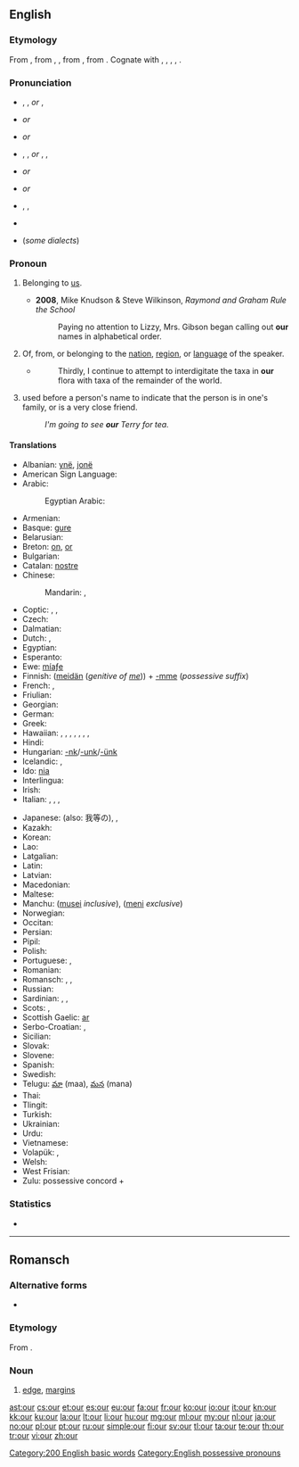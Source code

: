 ==English==
{{wikipedia}}

===Etymology===
From {{etyl|enm}} {{term|oure|lang=enm}}, from {{etyl|ang}} {{term|ure|ūre||lang=ang}}, {{term|user|ūser|our|lang=ang}}, from {{etyl|gem-pro|en}} {{recons|unseraz||of us, our|lang=gem-pro}}, from {{etyl|ine-pro|en}} {{recons|no-s-ero-||our|lang=ine-pro}}. Cognate with {{fy}} {{term|ús||our|lang=fy}}, {{nds}} {{term|uns||our|lang=nds}}, {{nl}} {{term|onze||our|lang=nl}}, {{de}} {{term|unser||our|lang=de}}, {{da}} {{term|vor||our|lang=da}}.

===Pronunciation===
; {{a|UK}}
* {{enPR|ouər}}, {{IPA|/ˈaʊə(ɹ)/}}, {{X-SAMPA|/"aU@r/}} ''or'' {{IPA|/ɑː(ɹ)/}}, {{X-SAMPA|/A:(\r)/}}
* {{homophones|hour}} ''or'' {{homophones|are}}
* {{rhymes|aʊər}} ''or'' {{rhymes|-ɑː(ɹ)}}

; {{a|US}}
* {{enPR|our}}, {{IPA|/ˈaʊɚ/}}, {{X-SAMPA|/"aU@`/}} ''or'' {{enPR|ar}}, {{IPA|/ɑɹ/|[ɑɹ]|[ɑ˞]}}, {{X-SAMPA|/Ar/}}
* {{audio|en-us-our.ogg|Audio (US)}} ''or'' {{audio|en-us-our-2.ogg|Audio (US)}}
* {{rhymes|aʊər}} ''or'' {{rhymes|ɑː(ɹ)}}

; {{a|AusE}}
* {{enPR|ou(ə)}}, {{IPA|/æɔ(ə)/}}, {{X-SAMPA|/{O(@)/}}
* {{rhymes|aʊ}}
* {{homophones|ow}} (''some dialects'')

===Pronoun===
{{en-pron|desc=possessive pronoun}}

# {{context|attributive}} Belonging to [[us]].
#* '''2008''', Mike Knudson & Steve Wilkinson, ''Raymond and Graham Rule the School''
#*: Paying no attention to Lizzy, Mrs. Gibson began calling out '''our''' names in alphabetical order.
# Of, from, or belonging to the [[nation]], [[region]], or [[language]] of the speaker.
#* {{RQ:Schuster Hepaticae V|viii}}
#*: Thirdly, I continue to attempt to interdigitate the taxa in '''our''' flora with taxa of the remainder of the world.
# {{Northern England|Scotland}} used before a person's name to indicate that the person is in one's family, or is a very close friend.
#: ''I'm going to see '''our''' Terry for tea.''

====Translations====
{{trans-top|belonging to us}}
* Albanian: [[ynë]], [[jonë]]
* American Sign Language: {{tø|ase|FlatB@IpsiChest-FingerUpPalmAcross RoundHoriz FlatB@ContraChest-FingerUpPalmAside}}
* Arabic: {{t-|ar|نا|alt=ـنا|tr=-naa}}
*: Egyptian Arabic: {{tø|arz|ـنا|tr=naa|sc=Arab}}
* Armenian: {{t-|hy|մեր|tr=mer}}
* Basque: [[gure]]
* Belarusian: {{t-|be|наш|tr=naš}}
* Breton: [[on]], [[or]]
* Bulgarian: {{t+|bg|наш|tr=naš}}
* Catalan: [[nostre]]
* Chinese:
*: Mandarin: {{t-|cmn|我們|alt=我們的|sc=Hani}}, {{t-|cmn|我们|alt=我们的|tr=wǒmen-de|sc=Hani}}
* Coptic: {{tø|cop|ⲡⲉⲛ|m|tr=pen}}, {{tø|cop|ⲧⲉⲛ|f|tr=ten}}, {{tø|cop|ⲛⲉⲛ|m|f|p|tr=nen}}
* Czech: {{t+|cs|náš|m}}
* Dalmatian: {{tø|dlm|nuester}}
* Dutch: {{t+|nl|ons}}, {{t+|nl|onze}}
* Egyptian: {{tø|egy|𓈖𓏥|tr=n}}
* Esperanto: {{t-|eo|nia}}
* Ewe: [[míaƒe]]
* Finnish: ([[meidän]] (''genitive of [[me]]'')) + [[-mme#Finnish|-mme]] (''possessive suffix'') <!-- The following belongs in the Finnish entry, not here:
*: '''Note: ''' ''In standard Finnish, the possessive suffix is compulsory and the genitive of the personal pronoun optional. In colloquial Finnish, usually only '''meidän''' (or its colloquial or dialectal variants, '''meiän''', '''myön''') is used.'' -->
* French: {{t+|fr|notre}}, {{t+|fr|nos}}
* Friulian: {{tø|fur|nestri}}
* Georgian: {{t-|ka|ჩვენი|tr=č'veni|sc=Geor}}
* German: {{t+|de|unser}}
* Greek: {{t-|el|μας|sc=Grek}}
* Hawaiian: {{qualifier|dual, exclusive}} {{tø|haw|ko}} {{tø|haw|māua}}, {{tø|haw|kā}} {{tø|haw|māua}}, {{qualifier|dual, inclusive}} {{tø|haw|ko}} {{tø|haw|kāua}}, {{tø|haw|kā}} {{tø|haw|kāua}}, {{qualifier|plural, exclusive}} {{tø|haw|ko}} {{tø|haw|mākou}}, {{tø|haw|kā}} {{tø|haw|mākou}}, {{qualifier|plural, inclusive}} {{tø|haw|ko}} {{tø|haw|kākou}}, {{tø|haw|kā}} {{tø|haw|kākou}}
* Hindi: {{t-|hi|हमारा|tr=hamārā}}
* Hungarian: [[-nk]]/[[-unk]]/[[-ünk]]
* Icelandic: {{t+|is|okkar}}, {{t+|is|vor}}
* Ido: [[nia]]
* Interlingua: {{t-|ia|nostre}}
* Irish: {{t-|ga|ár}}
* Italian: {{t+|it|nostro|m|s|alt=il nostro}}, {{t+|it|nostra|f|s|alt=la nostra}}, {{t+|it|nostri|m|p|alt=i nostri}}, {{t+|it|nostre|f|p|alt=le nostre}}
{{trans-mid}}
* Japanese: {{t-|ja|私たち|alt=私たちの|tr=わたしたちの, watashitachi-no}} (also: 我等の), {{t-|ja|我ら|alt=我らの|tr=われらの, warera-no}}, {{t-|ja|我々|alt=我々の|tr=われわれの, wareware-no}}
* Kazakh: {{t|kk|біздің|tr=bizdiñ|sc=Cyrl}}
* Korean: {{t+|ko|우리|alt=우리의|tr=uri-ui|sc=Hang}}
* Lao: {{t-|lo|ຂອງພວກເຮົາ|tr=khööng phöök-hao|sc=Laoo}}
* Latgalian: {{tø|ltg|myusu}}
* Latin: {{t+|la|noster|m}}
* Latvian: {{t-|lv|mūsu}}
* Macedonian: {{t-|mk|наш|tr=naš}}
* Maltese: {{t-|mt|tagħna}}
* Manchu: ([[musei]] ''inclusive''), ([[meni]] ''exclusive'')
* Norwegian: {{t+|no|vår}}
* Occitan: {{t-|oc|nòstre}}
* Persian: {{t+|fa|ما|tr=mâ}}
* Pipil: {{tø|ppl|tu}}
* Polish: {{t+|pl|nasz|m|s}} <!-- The following belongs at [[nasz]], not here: [[nasza]] {{f}}, [[nasze]] {{n}}, [[nasi]] {{m|p}} (people), [[nasze]] {{p}} (all others) -->
* Portuguese: {{t+|pt|nosso|m|s}} <!-- The following belongs at [[nosso]], not here: [[nossa]] {{f}}, [[nossos]] {{m|p}}, [[nossas]] {{f|p}} -->, {{t|pt|nossa|f}}
* Romanian: {{t-|ro|nostru|m|s}}
* Romansch: {{t-|rm|noss}}, {{t-|rm|nies}}, {{t-|rm|nos}}
* Russian: {{t+|ru|наш|tr=naš}}
* Sardinian: {{t-|sc|nostru}}, {{t-|sc|noltru}}, {{t-|sc|nostu}}
* Scots: {{tø|sco|oor}}, {{tø|sco|wir}}
* Scottish Gaelic: [[ar#Scottish Gaelic|ar]]
* Serbo-Croatian: {{t-|sh|наш|sc=Cyrl}}, {{t-|sh|naš}}
* Sicilian: {{t+|scn|nostru}}
* Slovak: {{t-|sk|náš}}
* Slovene: {{t+|sl|naš|m|s}} <!-- The following belongs at [[naš]], not here: [[naša]] {{f}}, [[naše]] {{n}}, [[naši]] {{m|p}}, [[naše]] {{f|p}}, [[naša]] {{n|p}} -->
* Spanish: {{t+|es|nuestro|m|s}}
* Swedish: {{t+|sv|vår|c|s}}
* Telugu: [[మా]] (maa), [[మన]] (mana)
* Thai: {{t-|th|ของเรา|tr=kŏng rao}}
* Tlingit: {{tø|tli|haa}}
* Turkish: {{t+|tr|bizim}}
* Ukrainian: {{t-|uk|наш|tr=naš}}
* Urdu: {{t+|ur|ہمارا|tr=hamārā}}
* Vietnamese: {{t-|vi|của chúng tôi}}
* Volapük: {{t+|vo|obsik}}, {{t-|vo|obas}}
* Welsh: {{t-|cy|ein}}
* West Frisian: {{t+|fy|ús}}
* Zulu: possessive concord + {{t-|zu|ithu|alt=-ithu}}
{{trans-bottom}}

===Statistics===
* {{rank|do|has|could|63|our|than|some|other}}

[[Category:200 English basic words]]
[[Category:English possessive pronouns]]

----

==Romansch==

===Alternative forms===
* {{qualifier|Rumantsch Grischun|Sursilvan|Sutsilvan|Puter|Vallader}} {{l|rm|ur}}

===Etymology===
From {{etyl|la|rm}} {{term|ora|ōra|lang=la}}.

===Noun===
{{rm-noun|m}}

# {{context|Surmiran|lang=rm}} [[edge]], [[margins]]

[[ast:our]]
[[cs:our]]
[[et:our]]
[[es:our]]
[[eu:our]]
[[fa:our]]
[[fr:our]]
[[ko:our]]
[[io:our]]
[[it:our]]
[[kn:our]]
[[kk:our]]
[[ku:our]]
[[la:our]]
[[lt:our]]
[[li:our]]
[[hu:our]]
[[mg:our]]
[[ml:our]]
[[my:our]]
[[nl:our]]
[[ja:our]]
[[no:our]]
[[pl:our]]
[[pt:our]]
[[ru:our]]
[[simple:our]]
[[fi:our]]
[[sv:our]]
[[tl:our]]
[[ta:our]]
[[te:our]]
[[th:our]]
[[tr:our]]
[[vi:our]]
[[zh:our]]